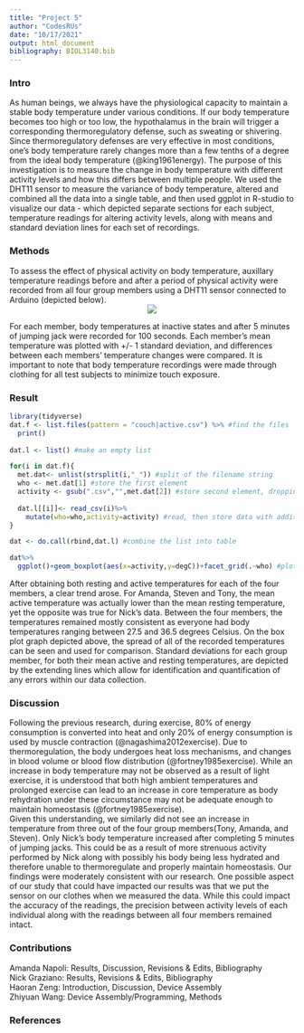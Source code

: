 ```yaml
---
title: "Project 5"
author: "CodesRUs"
date: "10/17/2021"
output: html_document
bibliography: BIOL3140.bib
---
```

### Intro
As human beings, we always have the physiological capacity to maintain a stable body temperature under various conditions. If our body temperature becomes too high or too low, the hypothalamus in the brain will trigger a corresponding thermoregulatory defense, such as sweating or shivering. Since thermoregulatory defenses are very effective in most conditions, one's body temperature rarely changes more than a few tenths of a degree from the ideal body temperature (@king1961energy). The purpose of this investigation is to measure the change in body temperature with different activity levels and how this differs between multiple people. We used the DHT11 sensor to measure the variance of body temperature, altered and combined all the data into a single table, and then used ggplot in R-studio to visualize our data - which depicted separate sections for each subject, temperature readings for altering activity levels, along with means and standard deviation lines for each set of recordings. 

### Methods 
To assess the effect of physical activity on body temperature, auxillary temperature readings before and after a period of physical activity were recorded from all four group members using a DHT11 sensor connected to Arduino (depicted below).  
<center>
![](Arduino_Uno.png)  
</center>
For each member, body temperatures at inactive states and after 5 minutes of jumping jack were recorded for 100 seconds. Each member’s mean temperature was plotted with +/- 1 standard deviation, and differences between each members’ temperature changes were compared. It is important to note that body temperature recordings were made through clothing for all test subjects to minimize touch exposure. 

### Result 
```r
library(tidyverse)
dat.f <- list.files(pattern = "couch|active.csv") %>% #find the files
  print()
  
dat.l <- list() #make an empty list

for(i in dat.f){
  met.dat<- unlist(strsplit(i,"_")) #split of the filename string
  who <- met.dat[1] #store the first element
  activity <- gsub(".csv","",met.dat[2]) #store second element, dropping CSV with gsub()
  
  dat.l[[i]]<- read_csv(i)%>%
    mutate(who=who,activity=activity) #read, then store data with additional columns of metada in list as position unique to i
}

dat <- do.call(rbind,dat.l) #combine the list into table
```
```r

dat%>%
  ggplot()+geom_boxplot(aes(x=activity,y=degC))+facet_grid(.~who) #plot to see what we get

```
  
After obtaining both resting and active temperatures for each of the four members, a clear trend arose. For Amanda, Steven and Tony, the mean active temperature was actually lower than the mean resting temperature, yet the opposite was true for Nick's data. Between the four members, the temperatures remained mostly consistent as everyone had body temperatures ranging between 27.5 and 36.5 degrees Celsius. On the box plot graph depicted above, the spread of all of the recorded temperatures can be seen and used for comparison. Standard deviations for each group member, for both their mean active and resting temperatures, are depicted by the extending lines which allow for identification and quantification of any errors within our data collection. 

### Discussion
Following the previous research, during exercise, 80% of energy consumption is converted into heat and only 20% of energy consumption is used by muscle contraction (@nagashima2012exercise). Due to thermoregulation, the body undergoes heat loss mechanisms, and changes in blood volume or blood flow distribution (@fortney1985exercise). While an increase in body temperature may not be observed as a result of light exercise, it is understood that both high ambient temperatures and prolonged exercise can lead to an increase in core temperature as body rehydration under these circumstance may not be adequate enough to maintain homeostasis (@fortney1985exercise).  
Given this understanding, we similarly did not see an increase in temperature from three out of the four group members(Tony, Amanda, and Steven). Only Nick’s body temperature increased after completing 5 minutes of jumping jacks. This could be as a result of more strenuous activity performed by Nick along with possibly his body being less hydrated and therefore unable to thermoregulate and properly maintain homeostasis. Our findings were moderately consistent with our research. One possible aspect of our study that could have impacted our results was that we put the sensor on our clothes when we measured the data. While this could impact the accuracy of the readings, the precision between activity levels of each individual along with the readings between all four members remained intact.


### Contributions
Amanda Napoli: Results, Discussion, Revisions & Edits, Bibliography  
Nick Graziano: Results, Revisions & Edits, Bibliography  
Haoran Zeng: Introduction, Discussion, Device Assembly  
Zhiyuan Wang: Device Assembly/Programming, Methods  

### References
